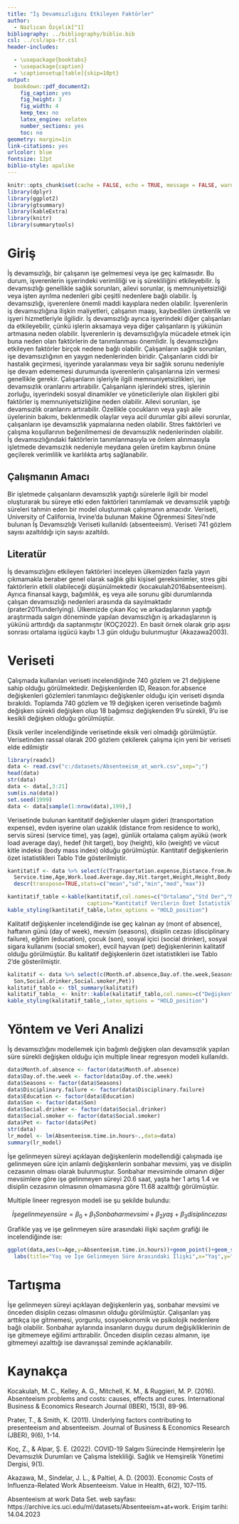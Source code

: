 ---
title: "İş Devamsızlığını Etkileyen Faktörler"
author: 
  - Nazlıcan Özçelik[^1]
bibliography: ../bibliography/biblio.bib
csl: ../csl/apa-tr.csl
header-includes:

  - \usepackage{booktabs}
  - \usepackage{caption} 
  - \captionsetup[table]{skip=10pt}
output:
  bookdown::pdf_document2:
    fig_caption: yes
    fig_height: 3
    fig_width: 4
    keep_tex: no
    latex_engine: xelatex
    number_sections: yes
    toc: no
geometry: margin=1in
link-citations: yes
urlcolor: blue
fontsize: 12pt
biblio-style: apalike
---
```{r setup, include=FALSE}
knitr::opts_chunk$set(cache = FALSE, echo = TRUE, message = FALSE, warning = FALSE)
library(dplyr)
library(ggplot2)
library(gtsummary)
library(kableExtra)
library(knitr)
library(summarytools)
```

<!-- ======================================================================= -->
<!-- ============================== NOTLAR ================================= -->
<!-- ======================================================================= -->
[^1]: 21080201, [Github Repo](https://github.com/nazliozcelk/final)

# Giriş
İş devamsızlığı, bir çalışanın işe gelmemesi veya işe geç kalmasıdır. Bu durum, işverenlerin işyerindeki verimliliği ve iş sürekliliğini etkileyebilir. İş devamsızlığı genellikle sağlık sorunları, ailevi sorunlar, iş memnuniyetsizliği veya işten ayrılma nedenleri gibi çeşitli nedenlere bağlı olabilir.  İş devamsızlığı, işverenlere önemli maddi kayıplara neden olabilir. İşverenlerin iş devamsızlığına ilişkin maliyetleri, çalışanın maaşı, kaybedilen üretkenlik ve işyeri hizmetleriyle ilgilidir. İş devamsızlığı ayrıca işyerindeki diğer çalışanları da etkileyebilir, çünkü işlerin aksamaya veya diğer çalışanların iş yükünün artmasına neden olabilir.  İşverenlerin iş devamsızlığıyla mücadele etmek için buna neden olan faktörlerin de tanımlanması önemlidir. 
	İş devamsızlığını etkileyen faktörler birçok nedene bağlı olabilir. Çalışanların sağlık sorunları, işe devamsızlığının en yaygın nedenlerinden biridir. Çalışanların ciddi bir hastalık geçirmesi, işyerinde yaralanması veya bir sağlık sorunu nedeniyle işe devam edememesi durumunda işverenlerin çalışanlarına izin vermesi genellikle gerekir.  Çalışanların işleriyle ilgili memnuniyetsizlikleri, işe devamsızlık oranlarını artırabilir. Çalışanların işlerindeki stres, işlerinin zorluğu, işyerindeki sosyal dinamikler ve yöneticileriyle olan ilişkileri gibi faktörler iş memnuniyetsizliğine neden olabilir.  Ailevi sorunları, işe devamsızlık oranlarını artırabilir. Özellikle çocukların veya yaşlı aile üyelerinin bakımı, beklenmedik olaylar veya acil durumlar gibi ailevi sorunlar, çalışanların işe devamsızlık yapmalarına neden olabilir.  Stres faktörleri ve çalışma koşullarının beğenilmemesi de devamsızlık nedenlerinden olabilir.  
	İş devamsızlığındaki faktörlerin tanımlanmasıyla ve önlem alınmasıyla işletmede devamsızlık nedeniyle meydana gelen üretim kaybının önüne geçilerek verimlilik ve karlılıkta artış sağlanabilir.


## Çalışmanın Amacı
Bir işletmede çalışanların devamsızlık yaptığı sürelerle ilgili bir model oluşturarak bu süreye etki eden faktörleri tanımlamak ve devamsızlık yaptığı süreleri tahmin eden bir model oluşturmak çalışmanın amacıdır.  Veriseti, University of California, Irvine'da bulunan Makine Öğrenmesi Sitesi'nde bulunan İş Devamsızlığı Veriseti kullanıldı (absenteeism).  Veriseti 741 gözlem sayısı azaltıldığı için sayısı azaltıldı.   

## Literatür 
İş devamsızlığını etkileyen faktörleri inceleyen ülkemizden fazla yayın çıkmamakla beraber genel olarak sağlık gibi kişisel gereksinimler, stres gibi faktörlerin etkili olabileceği düşünülmektedir (kocakulah2016absenteeism).   Ayrıca finansal kaygı, bağımlılık, eş veya aile sorunu gibi durumlarında çalışan devamsızlığı nedenleri arasında da sayılmaktadır (prater2011underlying).  Ülkemizde çıkan Koç ve arkadaşlarının yaptığı araştırmada salgın döneminde yapılan devamsızlığın iş arkadaşlarının iş yükünü arttırdığı da saptanmıştır (KOÇ2022).   En basit örnek olarak grip aşısı sonrası ortalama işgücü kaybı 1.3 gün olduğu bulunmuştur (Akazawa2003).

# Veriseti

Çalışmada kullanılan veriseti incelendiğinde 740 gözlem ve 21 değişkene sahip olduğu görülmektedir.  Değişkenlerden ID, Reason.for.absence değişkenleri gözlemleri tanımlayıcı değişkenler olduğu için veriseti dışında bırakıldı.  Toplamda 740 gözlem ve 19 değişken içeren verisetinde bağımlı değişken sürekli değişken olup 18 bağımsız değişkenden 9'u sürekli, 9'u ise kesikli değişken olduğu görülmüştür.  

Eksik veriler incelendiğinde verisetinde eksik veri olmadığı görülmüştür.  Verisetinden rassal olarak 200 gözlem çekilerek çalışma için yeni bir veriseti elde edilmiştir

```{r,echo=FALSE,warning=FALSE,results=FALSE}
library(readxl)
data <- read.csv("c:/datasets/Absenteeism_at_work.csv",sep=";")
head(data)
str(data)
data <- data[,3:21]
sum(is.na(data))
set.seed(1999)
data <- data[sample(1:nrow(data),199),]
```

Verisetinde bulunan kantitatif değişkenler ulaşım gideri (transportation expense), evden işyerine olan uzaklık (distance from residence to work), servis süresi (service time), yaş (age), günlük ortalama çalışm ayükü (work load average day), hedef (hit target), boy (height), kilo (weight) ve vücut kitle indeksi (body mass index) olduğu görülmüştür.  Kantitatif değişkenlerin özet istatistikleri Tablo 1'de gösterilmiştir.

```{r,echo=FALSE,results=FALSE}
kantitatif <- data %>% select(c(Transportation.expense,Distance.from.Residence.to.Work,
  Service.time,Age,Work.load.Average.day,Hit.target,Weight,Height,Body.mass.index)) %>% 
  descr(transpose=TRUE,stats=c("mean","sd","min","med","max"))
```

```{r,echo=FALSE}
kantitatif_table <-kable(kantitatif,col.names=c("Ortalama","Std Der","Min","Ortanca","Maks"),
                         caption="Kantitatif Verilerin Özet İstatistikleri",escape=TRUE)
kable_styling(kantitatif_table,latex_options = "HOLD_position")
```

Kalitatif değişkenler incelendiğinde ise geç kalınan ay (mont of absence), haftanın günü (day of week), mevsim (seasons), disiplin cezası (disciplinary failure), eğitim (education), çocuk (son), sosyal içici (social drinker), sosyal sigara kullanımı (social smoker), evcil hayvan (pet) değişkenlerinin kalitatif olduğu görülmüştür.  Bu kalitatif değişkenlerin özet istatistikleri ise Tablo 2'de gösterilmiştir.

```{r,echo=FALSE, results=TRUE}
kalitatif <- data %>% select(c(Month.of.absence,Day.of.the.week,Seasons,Disciplinary.failure,Education,
  Son,Social.drinker,Social.smoker,Pet))
kalitatif_tablo <- tbl_summary(kalitatif)
kalitatif_tablo_ <- knitr::kable(kalitatif_tablo,col.names=c("Değişken","Sayı ve Yüzde"),caption="Kalitatif Verilerin Özet İstatistikleri")
kable_styling(kalitatif_tablo_,latex_options = "HOLD_position")
```

# Yöntem ve Veri Analizi

İş devamsızlığını modellemek için bağımlı değişken olan devamsızlık yapılan süre sürekli değişken olduğu için multiple linear regresyon modeli kullanıldı.

```{r,echo=FALSE,results=FALSE,warning=FALSE}
data$Month.of.absence <- factor(data$Month.of.absence)
data$Day.of.the.week <- factor(data$Day.of.the.week)
data$Seasons <- factor(data$Seasons)
data$Disciplinary.failure <- factor(data$Disciplinary.failure)
data$Education <- factor(data$Education)
data$Son <- factor(data$Son)
data$Social.drinker <- factor(data$Social.drinker)
data$Social.smoker <- factor(data$Social.smoker)
data$Pet <- factor(data$Pet)
str(data)
lr_model <- lm(Absenteeism.time.in.hours~.,data=data)
summary(lr_model)
```

İşe gelinmeyen süreyi açıklayan değişkenlerin modellendiği çalışmada işe gelinmeyen süre için anlamlı değişkenlerin sonbahar mevsimi, yaş ve disiplin cezasının olması olarak bulunmuştur.  Sonbahar mevsiminde olmanın diğer mevsimlere göre işe gelinmeyen süreyi 20.6 saat, yaşta her 1 artış 1.4 ve disiplin cezasının olmasının olmamasına göre 11.68 azalttığı görülmüştür.  

Multiple lineer regresyon modeli ise şu şekilde bulundu:

$$
İşe gelinmeyen süre= \beta_{0}+\beta_{1}Sonbaharmevsimi+\beta_{2}yaş+\beta_{3}disiplincezası
$$

Grafikle yaş ve işe gelinmeyen süre arasındaki ilişki saçılım grafiği ile incelendiğinde ise:

```{r,echo=FALSE}
ggplot(data,aes(x=Age,y=Absenteeism.time.in.hours))+geom_point()+geom_smooth(method=lm)+
  labs(title="Yaş ve İşe Gelinmeyen Süre Arasındaki İlişki",x="Yaş",y="İşe Gelinmeyen Süre")
```

# Tartışma 

İşe gelinmeyen süreyi açıklayan değişkenlerin yaş, sonbahar mevsimi ve önceden disiplin cezası olmasının olduğu görülmüştür.  Çalışanları yaş arttıkça işe gitmemesi, yorgunlu, sosyoekonomik ve psikolojik nedenlere bağlı olabilir.  Sonbahar aylarında insanların duygu durum değişikliklerinin de işe gitmemeye eğilimi arttırabilir.  Önceden disiplin cezası almanın, işe gitmemeyi azalttığı ise davranışsal zeminde açıklanabilir.

\newpage
# Kaynakça {#references}

Kocakulah, M. C., Kelley, A. G., Mitchell, K. M., & Ruggieri, M. P. (2016). Absenteeism problems and costs: causes, effects and cures. International Business & Economics Research Journal (IBER), 15(3), 89-96.

Prater, T., & Smith, K. (2011). Underlying factors contributing to presenteeism and absenteeism. Journal of Business & Economics Research (JBER), 9(6), 1-14.

Koç, Z., & Alpar, Ş. E. (2022). COVID-19 Salgını Sürecinde Hemşirelerin İşe Devamsızlık Durumları ve Çalışma İstekliliği. Sağlık ve Hemşirelik Yönetimi Dergisi, 9(1). 

Akazawa, M., Sindelar, J. L., & Paltiel, A. D. (2003). Economic Costs of Influenza-Related Work Absenteeism. Value in Health, 6(2), 107–115. 

Absenteeism at work Data Set. web sayfası: https://archive.ics.uci.edu/ml/datasets/Absenteeism+at+work. Erişim tarihi: 14.04.2023
<div id="refs"></div>

